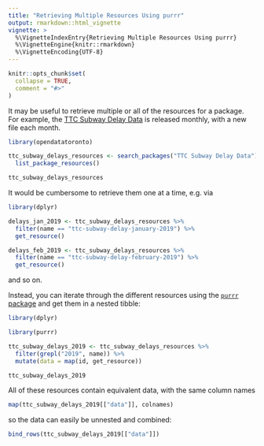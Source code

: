```yaml
---
title: "Retrieving Multiple Resources Using purrr"
output: rmarkdown::html_vignette
vignette: >
  %\VignetteIndexEntry{Retrieving Multiple Resources Using purrr}
  %\VignetteEngine{knitr::rmarkdown}
  %\VignetteEncoding{UTF-8}
---
```


```r
knitr::opts_chunk$set(
  collapse = TRUE,
  comment = "#>"
)
```

It may be useful to retrieve multiple or all of the resources for a package. For example, the [TTC Subway Delay Data](https://open.toronto.ca/dataset/ttc-subway-delay-data/) is released monthly, with a new file each month.

```r
library(opendatatoronto)

ttc_subway_delays_resources <- search_packages("TTC Subway Delay Data") %>%
  list_package_resources()

ttc_subway_delays_resources
```

It would be cumbersome to retrieve them one at a time, e.g. via 

```r
library(dplyr)

delays_jan_2019 <- ttc_subway_delays_resources %>%
  filter(name == "ttc-subway-delay-january-2019") %>%
  get_resource()

delays_feb_2019 <- ttc_subway_delays_resources %>%
  filter(name == "ttc-subway-delay-february-2019") %>%
  get_resource()
```

and so on.

Instead, you can iterate through the different resources using the [`purrr` package](https://purrr.tidyverse.org/) and get them in a nested tibble:

```r
library(dplyr)
```

```r
library(purrr)

ttc_subway_delays_2019 <- ttc_subway_delays_resources %>%
  filter(grepl("2019", name)) %>%
  mutate(data = map(id, get_resource))

ttc_subway_delays_2019
```

All of these resources contain equivalent data, with the same column names

```r
map(ttc_subway_delays_2019[["data"]], colnames)
```

so the data can easily be unnested and combined:

```r
bind_rows(ttc_subway_delays_2019[["data"]])
```

